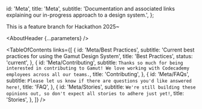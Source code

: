 

  id: 'Meta',
  title: 'Meta',
  subtitle:
    'Documentation and associated links explaining our in-progress approach to a design system.',
};

<Meta title="Meta/About" />

This is a feature branch for Hackathon 2025~

<AboutHeader {...parameters} />

<TableOfContents
  links={[
    {
      id: 'Meta/Best Practices',
      subtitle: 'Current best practices for using the Gamut Design System',
      title: 'Best Practices',
      status: 'current',
    },
    {
      id: 'Meta/Contributing',
      subtitle: `Thanks so much for being interested in contributing to Gamut! We love working with Codecademy employees across all our teams.`,
      title: 'Contributing',
    },
    {
      id: 'Meta/FAQs',
      subtitle: `Please let us know if there are questions you'd like answered here!`,
      title: 'FAQ',
    },
    {
      id: 'Meta/Stories',
      subtitle: `We're still building these opinions out, so don't expect all stories to adhere just yet!`,
      title: 'Stories',
    },
  ]}
/>
